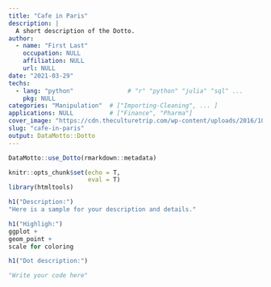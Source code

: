 ```yaml
---
title: "Cafe in Paris"
description: |
  A short description of the Dotto.
author:
  - name: "First Last"
    occupation: NULL
    affiliation: NULL
    url: NULL
date: "2021-03-29"
techs:
  - lang: "python"               # "r" "python" "julia" "sql" ...
    pkg: NULL
categories: "Manipulation"  # ["Importing-Cleaning", ... ]
applications: NULL          # ["Finance", "Pharma"]
cover_image: "https://cdn.theculturetrip.com/wp-content/uploads/2016/10/le-pure-caf-in-paris--wolfb1958-e1477857945716.jpg"
slug: "cafe-in-paris"
output: DataMotto::Dotto
---
```


```r
DataMotto::use_Dotto(rmarkdown::metadata)
```

```r
knitr::opts_chunk$set(echo = T,
                      eval = T)
library(htmltools)
```

<!-- Dot 1 ------------------------------------------------>

```r
h1("Description:")
"Here is a sample for your description and details."
```
<!-- Dot 2 ------------------------------------------------>

```r
h1("Highligh:")
ggplot +
geom_point +
scale for coloring
```
<!-- Dot 3 ------------------------------------------------>

```r
h1("Dot description:")
```

```python
"Write your code here"
```


